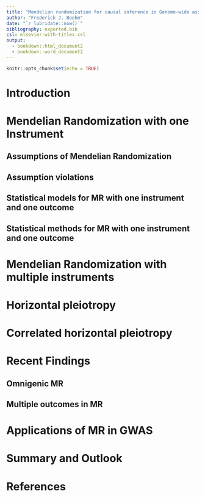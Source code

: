 ```yaml
---
title: "Mendelian randomization for causal inference in Genome-wide association studies"
author: "Frederick J. Boehm"
date: "`r lubridate::now()`"
bibliography: exported.bib
csl: elsevier-with-titles.csl
output: 
  - bookdown::html_document2
  - bookdown::word_document2
---
```


```r
knitr::opts_chunk$set(echo = TRUE)
```

# Introduction



# Mendelian Randomization with one Instrument


## Assumptions of Mendelian Randomization


## Assumption violations


## Statistical models for MR with one instrument and one outcome



## Statistical methods for MR with one instrument and one outcome


# Mendelian Randomization with multiple instruments




# Horizontal pleiotropy


# Correlated horizontal pleiotropy

# Recent Findings

## Omnigenic MR


## Multiple outcomes in MR


# Applications of MR in GWAS 














# Summary and Outlook





# References

